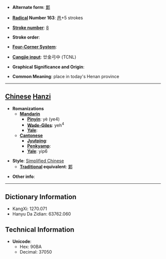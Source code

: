 * '''Alternate form''': [[鄴]]

* '''[[Wiktionary:Chinese radical index| Radical]] Number 163''': [[Wiktionary:Chinese radical index 邑|邑]]+5 strokes

* '''[[Wiktionary:Chinese total strokes index|Stroke number]]''': [[Wiktionary:Chinese total strokes index 8|8]]

* '''Stroke order''': 

* '''[[Wiktionary:Chinese four corner index|Four-Corner System]]''': 

* '''[[Wiktionary:Chinese Cangjie index|Cangjie input]]''': 廿金弓中 (TCNL)

* '''Graphical Significance and Origin''': 

* '''Common Meaning''': place in today's Henan province

----

== [[Chinese]] [[Hanzi]] ==

* '''Romanizations'''
** '''[[Mandarin]]'''
*** '''[[Pinyin]]''': yè (ye4)
*** '''[[Wade-Giles]]''': yeh<sup>4</sup>
*** '''[[Yale]]''': 
** '''[[Cantonese]]'''
*** '''[[Jyutping]]''':
*** '''[[Penkyamp]]''': 
*** '''[[Yale]]''': yip6

* '''Style''': [[Simplified Chinese]] 
** '''[[Traditional Chinese|Traditional]] equivalent''': [[鄴]]

* '''Other info''': 

----

== Dictionary Information ==

* KangXi: 1270.071
* Hanyu Da Zidian: 63762.060

== Technical Information ==

* '''Unicode''':
** Hex: 90BA
** Decimal: 37050